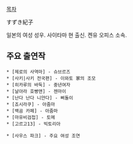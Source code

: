 [[목차]]

すずき紀子

일본의 여성 성우. 사이타마 현 출신. 켄유 오피스 소속.

== 주요 출연작 ==
 * [제로의 사역마] - 슈브르즈
 * [사키|사키 전국편] - 이와토 家의 조모
 * [히카루의 바둑] - 중년여자
 * [날아라 호빵맨] - 젠마이
 * [난다 난다 니얀다] - 삐돌이
 * [죠시라쿠] - 아줌마
 * [백곰 카페] - 아줌마
 * [마유비검첩] - 토메
 * [고르고13] - 빅토리아

 * [사우스 파크] - 주요 여성 조연
